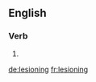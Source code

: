 ==English==

===Verb===
{{head|en}}

# {{present participle of|lesion}}

[[de:lesioning]]
[[fr:lesioning]]